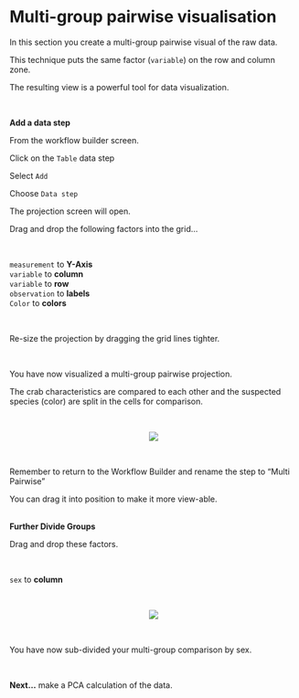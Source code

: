 # Multi-group pairwise visualisation

In this section you create a multi-group pairwise visual of the raw data.

This technique puts the same factor (`variable`) on the row and column zone.

The resulting view is a powerful tool for data visualization.

\

__Add a data step__

From the workflow builder screen.

Click on the `Table` data step 

Select `Add` 

Choose `Data step`

The projection screen will open.

Drag and drop the following factors into the grid...

\

`measurement` to __Y-Axis__\
`variable` to __column__\
`variable` to __row__\
`observation` to __labels__\
`Color` to __colors__\

\

Re-size the projection by dragging the grid lines tighter. 

\

You have now visualized a multi-group pairwise projection.

The crab characteristics are compared to each other and the suspected species (color) are split in the cells for comparison.


\

<center><img src="images/1201_vairable_pairwise.gif"></center>

\

Remember to return to the Workflow Builder and rename the step to "Multi Pairwise"

You can drag it into position to make it more view-able.

\
__Further Divide Groups__

Drag and drop these factors.

\

`sex` to __column__\

\

<center><img src="images/1202_multi_group_pairwise.gif"></center>

\

You have now sub-divided your multi-group comparison by sex.


\

__Next...__ make a PCA calculation of the data.

